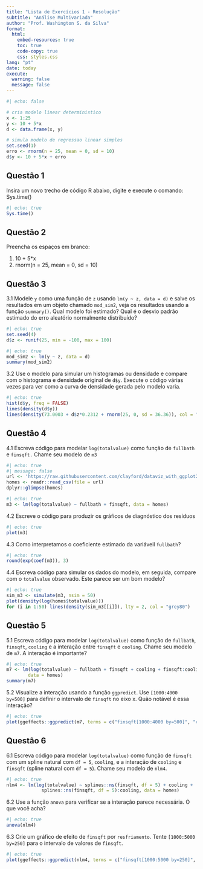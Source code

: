 ```yaml
---
title: "Lista de Exercícios 1 - Resolução"
subtitle: "Análise Multivariada"
author: "Prof. Washington S. da Silva"
format:
  html:
    embed-resources: true
    toc: true
    code-copy: true
    css: styles.css
lang: "pt"
date: today
execute: 
  warning: false
  message: false
---
```




```r
#| echo: false

# cria modelo linear deterministico
x <- 1:25
y <- 10 + 5*x  
d <- data.frame(x, y)

# simula modelo de regressao linear simples
set.seed(1)
erro <- rnorm(n = 25, mean = 0, sd = 10)
d$y <- 10 + 5*x + erro
```



## Questão 1

Insira um novo trecho de código R abaixo, digite e execute 
o comando: Sys.time()

```r
#| echo: true
Sys.time()
```


## Questão 2

Preencha os espaços em branco:

1. 10 + 5*x
2. rnorm(n = 25, mean = 0, sd = 10)


## Questão 3

3.1 Modele `y` como uma função de `z` usando `lm(y ~ z, data = d)` e 
salve os resultados em um objeto chamado `mod_sim2`, veja os resultados 
usando a função `summary()`. Qual modelo foi estimado? Qual é o desvio 
padrão estimado do erro aleatório normalmente distribuído?

```r
#| echo: true
set.seed(4)
d$z <- runif(25, min = -100, max = 100)
```


```r
#| echo: true
mod_sim2 <- lm(y ~ z, data = d)
summary(mod_sim2)
```


3.2 Use o modelo para simular um histogramas ou densidade e compare com o 
histograma e densidade original de `d$y`. Execute o código várias vezes 
para ver como a curva de densidade gerada pelo modelo varia.

```r
#| echo: true
hist(d$y, freq = FALSE)
lines(density(d$y))
lines(density(73.0003 + d$z*0.2312 + rnorm(25, 0, sd = 36.36)), col = "red")
```


## Questão 4


4.1 Escreva código para modelar `log(totalvalue)` como função de `fullbath` 
e `finsqft.` Chame seu modelo de `m3`

```r
#| echo: true
#| message: false
url <- 'https://raw.githubusercontent.com/clayford/dataviz_with_ggplot2/master/alb_homes.csv'
homes <- readr::read_csv(file = url)
dplyr::glimpse(homes)
```


```r
#| echo: true
m3 <- lm(log(totalvalue) ~ fullbath + finsqft, data = homes)
```


4.2 Escreve o código para produzir os gráficos de diagnóstico dos 
resíduos

```r
#| echo: true
plot(m3)
```


4.3 Como interpretamos o coeficiente estimado da variáveil `fullbath`?

```r
#| echo: true
round(exp(coef(m3)), 3)
```


4.4 Escreva código para simular os dados do modelo, em seguida, compare com 
o `totalvalue` observado. Este parece ser um bom modelo?

```r
#| echo: true
sim_m3 <- simulate(m3, nsim = 50)
plot(density(log(homes$totalvalue)))
for (i in 1:50) lines(density(sim_m3[[i]]), lty = 2, col = "grey80")
```


## Questão 5

5.1 Escreva código para modelar `log(totalvalue)` como função de `fullbath`, 
`finsqft`, `cooling` e a interação entre `finsqft` e `cooling`. Chame seu 
modelo de `m7`. A interação é importante?

```r
#| echo: true
m7 <- lm(log(totalvalue) ~ fullbath + finsqft + cooling + finsqft:cooling, 
        data = homes)
summary(m7)
```


5.2 Visualize a interação usando a função `ggpredict`. Use `[1000:4000 by=500]` 
para definir o intervalo de `finsqft` no eixo x. Quão notável é essa interação?

```r
#| echo: true
plot(ggeffects::ggpredict(m7, terms = c("finsqft[1000:4000 by=500]", "cooling")))
```


## Questão 6


6.1 Escreva código para modelar `log(totalvalue)` como função de `finsqft` 
com um spline natural com `df = 5`, `cooling`, e a interação de `cooling` e 
`finsqft` (spline natural com `df = 5`). Chame seu modelo de `nlm4`.

```r
#| echo: true
nlm4 <- lm(log(totalvalue) ~ splines::ns(finsqft, df = 5) + cooling + 
             splines::ns(finsqft, df = 5):cooling, data = homes)
```


6.2  Use a função `anova` para verificar se a interação parece necessária. 
O que você acha?

```r
#| echo: true
anova(nlm4)
```


6.3 Crie um gráfico de efeito de `finsqft` por `resfriamento`. Tente 
`[1000:5000 by=250]` para o intervalo de valores de `finsqft`.

```r
#| echo: true
plot(ggeffects::ggpredict(nlm4, terms = c("finsqft[1000:5000 by=250]", "cooling")))
```









